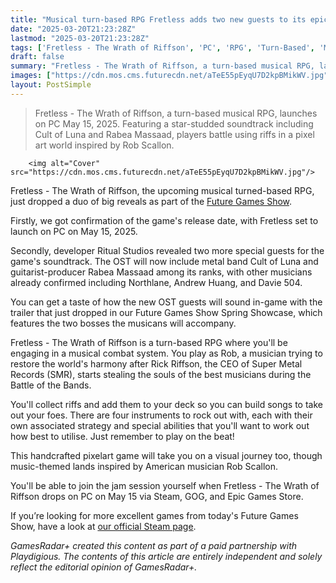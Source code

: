 ```yaml
---
title: "Musical turn-based RPG Fretless adds two new guests to its epic soundtrack"
date: "2025-03-20T21:23:28Z"
lastmod: "2025-03-20T21:23:28Z"
tags: ['Fretless - The Wrath of Riffson', 'PC', 'RPG', 'Turn-Based', 'Musical', 'Pixel Art']
draft: false
summary: "Fretless - The Wrath of Riffson, a turn-based musical RPG, launches on PC May 15, 2025.  Featuring a star-studded soundtrack including Cult of Luna and Rabea Massaad, players battle using riffs in a pixel art world inspired by Rob Scallon."
images: ["https://cdn.mos.cms.futurecdn.net/aTeE55pEyqU7D2kpBMikWV.jpg"]
layout: PostSimple
---
```

> Fretless - The Wrath of Riffson, a turn-based musical RPG, launches on PC May 15, 2025.  Featuring a star-studded soundtrack including Cult of Luna and Rabea Massaad, players battle using riffs in a pixel art world inspired by Rob Scallon.


        <img alt="Cover" src="https://cdn.mos.cms.futurecdn.net/aTeE55pEyqU7D2kpBMikWV.jpg"/>
        
Fretless - The Wrath of Riffson, the upcoming musical turned-based RPG, just dropped a duo of big reveals as part of the [Future Games Show](https://www.gamesradar.com/future-games-show/).

Firstly, we got confirmation of the game's release date, with Fretless set to launch on PC on May 15, 2025.

Secondly, developer Ritual Studios revealed two more special guests for the game's soundtrack. The OST will now include metal band Cult of Luna and guitarist-producer Rabea Massaad among its ranks, with other musicians already confirmed including Northlane, Andrew Huang, and Davie 504.

You can get a taste of how the new OST guests will sound in-game with the trailer that just dropped in our Future Games Show Spring Showcase, which features the two bosses the musicans will accompany.

Fretless - The Wrath of Riffson is a turn-based RPG where you'll be engaging in a musical combat system. You play as Rob, a musician trying to restore the world's harmony after Rick Riffson, the CEO of Super Metal Records (SMR), starts stealing the souls of the best musicians during the Battle of the Bands.

You'll collect riffs and add them to your deck so you can build songs to take out your foes. There are four instruments to rock out with, each with their own associated strategy and special abilities that you'll want to work out how best to utilise. Just remember to play on the beat!

This handcrafted pixelart game will take you on a visual journey too, though music-themed lands inspired by American musician Rob Scallon.

You'll be able to join the jam session yourself when Fretless - The Wrath of Riffson drops on PC on May 15 via Steam, GOG, and Epic Games Store. 

If you’re looking for more excellent games from today's Future Games Show, have a look at [our official Steam page](https://store.steampowered.com/sale/futuregamesshow).

*GamesRadar+ created this content as part of a paid partnership with Playdigious. The contents of this article are entirely independent and solely reflect the editorial opinion of GamesRadar+.*
        